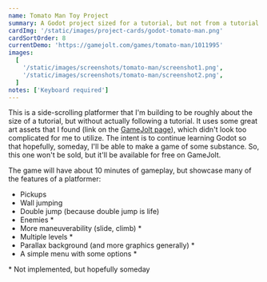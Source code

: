 ```yaml
---
name: Tomato Man Toy Project
summary: A Godot project sized for a tutorial, but not from a tutorial
cardImg: '/static/images/project-cards/godot-tomato-man.png'
cardSortOrder: 8
currentDemo: 'https://gamejolt.com/games/tomato-man/1011995'
images:
  [
    '/static/images/screenshots/tomato-man/screenshot1.png',
    '/static/images/screenshots/tomato-man/screenshot2.png',
  ]
notes: ['Keyboard required']
---
```


This is a side-scrolling platformer that I'm building to be roughly about the size of a tutorial, but without actually
following a tutorial. It uses some great art assets that I found (link on the [GameJolt page][1]), which didn't look too
complicated for me to utilize. The intent is to continue learning Godot so that hopefully, someday, I'll be able to make
a game of some substance. So, this one won't be sold, but it'll be available for free on GameJolt.

The game will have about 10 minutes of gameplay, but showcase many of the features of a platformer:

- Pickups
- Wall jumping
- Double jump (because double jump is life)
- Enemies \*
- More maneuverability (slide, climb) \*
- Multiple levels \*
- Parallax background (and more graphics generally) \*
- A simple menu with some options \*

\* Not implemented, but hopefully someday

[1]: https://gamejolt.com/games/tomato-man/1011995

